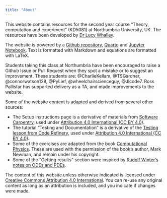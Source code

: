 ```yaml
---
title: "About"
---
```


This website contains resources for the second year course "Theory, computation and experiment" (KD5081) at Northumbria University, UK. The resources have been developed by [Dr Lucy Whalley](https://lucydot.github.io). 

The website is powered by a [Github repository](https://github.com/NU-CEM/Computational_Physics/), [Quarto](https://quarto.org/) and [Jupyter Notebook](https://jupyter.org). Text is formatted with Markdown and equations are formatted with LaTeX. 

Students taking this class at Northumbria have been encouraged to raise a Github Issue or Pull Request when they spot a mistake or to suggest an improvement. These students are: @CharlieKellam, @TSGardner, @connorwatson128, @PyLief, @wheelchairscienceguy, @Jlcode7. Ross Pallistar has supported delivery as a TA, and made improvements to the website. 

Some of the website content is adapted and derived from several other sources:

- The Setup instructions page is a derivative of materials from [Software Carpentry](https://software-carpentry.org/), used under [Attribution 4.0 International (CC BY 4.0)](https://creativecommons.org/licenses/by/4.0/).
- The tutorial "Testing and Documentation" is a derivative of the [Testing lesson from Code Refinery](https://coderefinery.github.io/testing/motivation/"), used under [Attribution 4.0 International (CC BY 4.0)](https://creativecommons.org/licenses/by/4.0/). 
- Some of the exercises are adapted from the book [Computational Physics](http://www-personal.umich.edu/~mejn/cp/). These are used with the permission of the book's author, Mark Newman, and remain under his copyright. 
- Some of the "Getting results" section were inspired by [Rudolf Winter's notes on ODEs and PDEs](https://users.aber.ac.uk/ruw/teach/260/).

The content of this website unless otherwise indicated is licensed under [Creative Commons Attribution 4.0 International](https://creativecommons.org/licenses/by/4.0/). You can re-use any original content as long as an attribution is included, and you indicate if changes were made.
